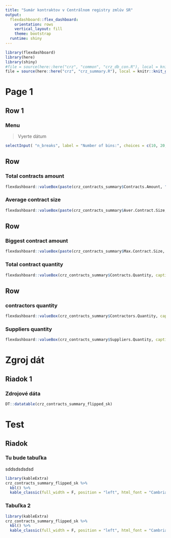```yaml
---
title: "Sumár kontraktov v Centrálnom registry zmlúv SR"
output: 
  flexdashboard::flex_dashboard:
    orientation: rows
    vertical_layout: fill
    theme: bootstrap
  runtime: shiny
---
```


```r
library(flexdashboard)
library(here)
library(shiny)
#file = source(here::here("crz", "common", "crz_db_con.R"), local = knitr::knit_global())
file = source(here::here("crz", "crz_summary.R"), local = knitr::knit_global())
```

# Page 1

## Row 1 {.sidebar}

### Menu

> Vyerte dátum

```r
selectInput( "n_breaks", label = "Number of bins:", choices = c(10, 20, 35, 50), selected = 20 )
```

## Row

### Total contracts amount

```r
flexdashboard::valueBox(paste(crz_contracts_summary$Contracts.Amount, "mld€", sep = ""), caption = "Celková hodnota zmlúv", icon="fa-tag")
```

### Average contract size

```r
flexdashboard::valueBox(paste(crz_contracts_summary$Aver.Contract.Size,"€", sep = ""), caption = "Priemerná hodnota kontraktu", icon = "fa-comments")
```

## Row

### Biggest contract amount

```r
flexdashboard::valueBox(paste(crz_contracts_summary$Max.Contract.Size, "mld€", sep = ""), caption = "Najväčší kontrakt", icon="fa-tag")
```

### Total contract quantity

```r
flexdashboard::valueBox(crz_contracts_summary$Contracts.Quantity, caption = "Celkový počet kontraktov", icon = "fa-comments")
```

## Row

### contractors quantity

```r
flexdashboard::valueBox(crz_contracts_summary$Contractors.Quantity, caption = "Počet zadávateľov", icon = "fa-comments")
```

### Suppliers quantity

```r
flexdashboard::valueBox(crz_contracts_summary$Suppliers.Quantity, caption = "Počet dodávateľov", icon = "fa-comments")
```

# Zgroj dát

## Riadok 1

### Zdrojové dáta

```r
DT::datatable(crz_contracts_summary_flipped_sk) 
```

# Test

## Riadok


### Tu bude tabuľka

sddsdsdsdsd



```r
library(kableExtra)
crz_contracts_summary_flipped_sk %>%
  kbl() %>%
  kable_classic(full_width = F, position = "left", html_font = "Cambria")
```

### Tabuľka 2



```r
library(kableExtra)
crz_contracts_summary_flipped_sk %>%
  kbl() %>%
  kable_classic(full_width = F, position = "left", html_font = "Cambria")
```
